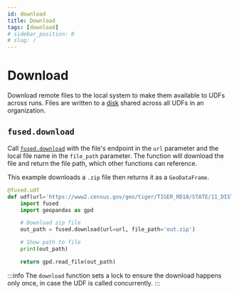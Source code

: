 ```yaml
---
id: download
title: Download
tags: [download]
# sidebar_position: 0
# slug: /
---
```


# Download

Download remote files to the local system to make them available to UDFs across runs. Files are written to a [disk](/core-concepts/content-management/file-system/#mntcache-disk) shared across all UDFs in an organization.

## `fused.download`

Call [`fused.download`](/python-sdk/top-level-functions/#download) with the file's endpoint in the `url` parameter and the local file name in the `file_path` parameter. The function will download the file and return the file path, which other functions can reference.

This example downloads a `.zip` file then returns it as a `GeoDataFrame`.

```python showLineNumbers
@fused.udf
def udf(url='https://www2.census.gov/geo/tiger/TIGER_RD18/STATE/11_DISTRICT_OF_COLUMBIA/11/tl_rd22_11_bg.zip'):
    import fused
    import geopandas as gpd

    # Download zip file
    out_path = fused.download(url=url, file_path='out.zip')

    # Show path to file
    print(out_path)

    return gpd.read_file(out_path)
```

:::info
The `download` function sets a lock to ensure the download happens only once, in case the UDF is called concurrently.
:::
